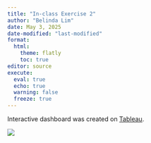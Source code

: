 ```yaml
---
title: "In-class Exercise 2"
author: "Belinda Lim"
date: May 3, 2025
date-modified: "last-modified"
format:
  html:
    theme: flatly
    toc: true
editor: source
execute:
  eval: true
  echo: true
  warning: false
  freeze: true
---
```


Interactive dashboard was created on [Tableau](https://public.tableau.com/app/profile/belindalim/viz/Superstore_InteractiveSalesandProfit/Dashboard1).

![](images/clipboard-3627295759.png)
